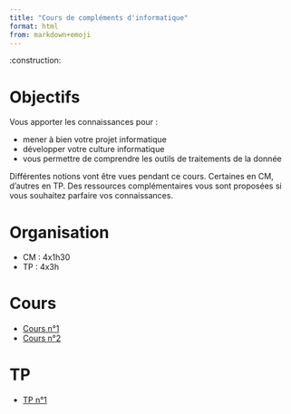 ```yaml
---
title: "Cours de compléments d'informatique"
format: html
from: markdown+emoji
---
```


:construction:

# Objectifs

Vous apporter les connaissances pour :

- mener à bien votre projet informatique
- développer votre culture informatique
- vous permettre de comprendre les outils de traitements de la donnée

Différentes notions vont être vues pendant ce cours. 
Certaines en CM, d'autres en TP. 
Des ressources complémentaires vous sont proposées si vous souhaitez parfaire vos connaissances.

# Organisation

- CM : 4x1h30
- TP : 4x3h

# Cours

* [Cours n°1](docs/cours/cm1.qmd)
* [Cours n°2](docs/cours/cm2.qmd)


# TP 

* [TP n°1](docs/tp/t1.qmd)
